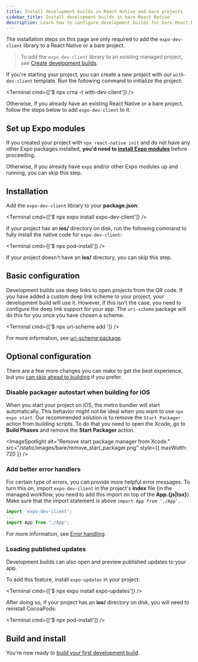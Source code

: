 ```yaml
---
title: Install development builds in React Native and bare projects
sidebar_title: Install development builds in bare React Native
description: Learn how to configure development builds for bare React Native projects.
---
```



The installation steps on this page are only required to add the `expo-dev-client` library to a React Native or a bare project.

> To add the `expo-dev-client` library to an existing managed project, see [Create development builds](/develop/development-builds/create-a-build/).

If you're starting your project, you can create a new project with our `with-dev-client` template. Run the following command to initialize the project:

<Terminal cmd={['$ npx crna -t with-dev-client']} />

Otherwise, if you already have an existing React Native or a bare project, follow the steps below to add `expo-dev-client` to it.

<Step label="1">

## Set up Expo modules

If you created your project with `npx react-native init` and do not have any other Expo packages installed, **you'd need to [install Expo modules](/bare/installing-expo-modules)** before proceeding.

Otherwise, if you already have `expo` and/or other Expo modules up and running, you can skip this step.

</Step>

<Step label="2">

## Installation

Add the `expo-dev-client` library to your **package.json**:

<Terminal cmd={['$ npx expo install expo-dev-client']} />

If your project has an **ios/** directory on disk, run the following command to fully install the native code for `expo-dev-client`:

<Terminal cmd={['$ npx pod-install']} />

If your project doesn't have an **ios/** directory, you can skip this step.

</Step>

<Step label="3">

## Basic configuration

Development builds use deep links to open projects from the QR code. If you have added a custom deep link scheme to your project, your development build will use it. However, if this isn't the case, you need to configure the deep link support for your app. The `uri-scheme` package will do this for you once you have chosen a scheme.

<Terminal cmd={['$ npx uri-scheme add <your scheme>']} />

For more information, see [uri-scheme package](https://www.npmjs.com/package/uri-scheme).

</Step>

<Step label="4">

## Optional configuration

There are a few more changes you can make to get the best experience, but you [can skip ahead to building](/develop/development-builds/create-a-build/#create-a-development-build-for-the-device) if you prefer.

### Disable packager autostart when building for iOS

When you start your project on iOS, the metro bundler will start automatically. This behavior might not be ideal when you want to use `npx expo start`. Our recommended solution is to remove the `Start Packager` action from building scripts. To do that you need to open the Xcode, go to **Build Phases** and remove the **Start Packager** action.

<ImageSpotlight
  alt="Remove start package manager from Xcode."
  src="/static/images/bare/remove_start_packager.png"
  style={{ maxWidth: 720 }}
/>

### Add better error handlers

For certain type of errors, you can provide more helpful error messages. To turn this on, import `expo-dev-client` in the project's **index** file (in the managed workflow, you need to add this import on top of the **App.&lbrace;js|tsx&rbrace;**). Make sure that the import statement is above `import App from './App'`.

```js
import 'expo-dev-client';
...
import App from "./App";
```

For more information, see [Error handling](/develop/development-builds/use-development-builds/#add-error-handling).

### Loading published updates

Development builds can also open and preview published updates to your app.

To add this feature, install `expo-updates` in your project:

<Terminal cmd={['$ npx expo install expo-updates']} />

After doing so, if your project has an **ios/** directory on disk, you will need to reinstall CocoaPods:

<Terminal cmd={['$ npx pod-install']} />

</Step>

<Step label="5">

## Build and install

You're now ready to [build your first development build](develop/development-builds/create-a-build/#initialize-eas-build).

</Step>
